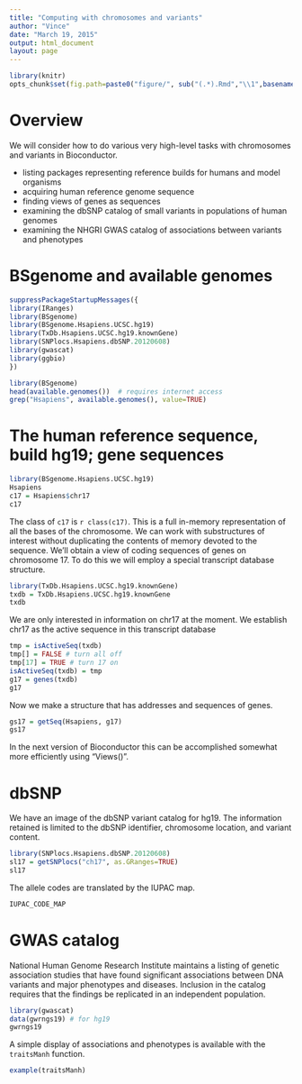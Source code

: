 ```yaml
---
title: "Computing with chromosomes and variants"
author: "Vince"
date: "March 19, 2015"
output: html_document
layout: page
---
```


```r
library(knitr)
opts_chunk$set(fig.path=paste0("figure/", sub("(.*).Rmd","\\1",basename(knitr:::knit_concord$get('infile'))), "-"))
```

# Overview

We will consider how to do various very high-level tasks with chromosomes and variants in Bioconductor.

- listing packages representing reference builds for humans and model organisms
- acquiring human reference genome sequence
- finding views of genes as sequences
- examining the dbSNP catalog of small variants in populations of human genomes
- examining the NHGRI GWAS catalog of associations between variants and phenotypes

# BSgenome and available genomes

```r
suppressPackageStartupMessages({
library(IRanges)
library(BSgenome)
library(BSgenome.Hsapiens.UCSC.hg19)
library(TxDb.Hsapiens.UCSC.hg19.knownGene)
library(SNPlocs.Hsapiens.dbSNP.20120608)
library(gwascat)
library(ggbio)
})
```

```r
library(BSgenome)
head(available.genomes())  # requires internet access
grep("Hsapiens", available.genomes(), value=TRUE)
```

# The human reference sequence, build hg19; gene sequences

```r
library(BSgenome.Hsapiens.UCSC.hg19)
Hsapiens
c17 = Hsapiens$chr17
c17
```

The class of `c17` is `r class(c17)`.  This is a full in-memory representation of all the bases of the chromosome.  We can work with substructures of interest without duplicating the contents of memory devoted to the sequence.  We'll obtain a view of coding sequences of genes on chromosome 17.  To do this we will employ a special transcript database structure.

```r
library(TxDb.Hsapiens.UCSC.hg19.knownGene)
txdb = TxDb.Hsapiens.UCSC.hg19.knownGene
txdb
```

We are only interested in information on chr17 at the moment.  We establish chr17 as the active sequence in this transcript database
```r
tmp = isActiveSeq(txdb) 
tmp[] = FALSE # turn all off
tmp[17] = TRUE # turn 17 on
isActiveSeq(txdb) = tmp
g17 = genes(txdb)
g17
```

Now we make a structure that has addresses and sequences of genes.

```r
gs17 = getSeq(Hsapiens, g17)
gs17
```

In the next version of Bioconductor this can be accomplished somewhat
more efficiently using "Views()".

# dbSNP

We have an image of the dbSNP variant catalog for hg19.  The information retained is limited to the dbSNP identifier, chromosome location, and variant content.

```r
library(SNPlocs.Hsapiens.dbSNP.20120608)
sl17 = getSNPlocs("ch17", as.GRanges=TRUE)
sl17
```

The allele codes are translated by the IUPAC map.
```r
IUPAC_CODE_MAP
```

# GWAS catalog

National Human Genome Research Institute maintains a listing of genetic association studies that have found significant associations between DNA variants and major phenotypes and diseases.  Inclusion in the catalog requires that the findings be replicated in an independent population.

```r
library(gwascat)
data(gwrngs19) # for hg19
gwrngs19
```

A simple display of associations and phenotypes is available
with the `traitsManh` function.

```r
example(traitsManh)
```
